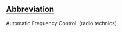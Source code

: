 ==[[Wiktionary:List of acronyms and abbreviations|Abbreviation]]==

Automatic Frequency Control. (radio technics)